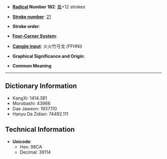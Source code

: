 * '''[[Wiktionary:Chinese radical index| Radical]] Number 182''': [[Wiktionary:Chinese radical index 風|風]]+12 strokes

* '''[[Wiktionary:Chinese total strokes index|Stroke number]]''': [[Wiktionary:Chinese total strokes index 21|21]]

* '''Stroke order''': 

* '''[[Wiktionary:Chinese four corner index|Four-Corner System]]''': 

* '''[[Wiktionary:Chinese Cangjie index|Cangjie input]]''': 火火竹弓戈 (FFHNI)

* '''Graphical Significance and Origin''': 

* '''Common Meaning'''

----

== Dictionary Information ==

* KangXi: 1414.381
* Morobashi: 43966
* Dae Jaweon: 1937.110
* Hanyu Da Zidian: 74492.111

== Technical Information ==

* '''Unicode''':
** Hex: 98CA
** Decimal: 39114